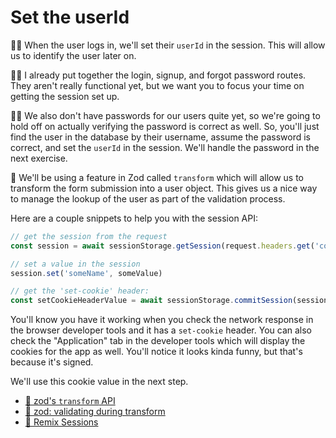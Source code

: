 # Set the userId

<EpicVideo url="https://www.epicweb.dev/workshops/authentication-strategies-and-implementation/user-sessions/user-authentication-and-session-management" />

👨‍💼 When the user logs in, we'll set their `userId` in the session. This will
allow us to identify the user later on.

🧝‍♂️ I already put together the login, signup, and forgot password routes. They
aren't really functional yet, but we want you to focus your time on getting
the session set up.

👨‍💼 We also don't have passwords for our users quite yet, so we're going to hold
off on actually verifying the password is correct as well. So, you'll just find
the user in the database by their username, assume the password is correct, and
set the `userId` in the session. We'll handle the password in the next exercise.

🦉 We'll be using a feature in Zod called `transform` which will allow us to
transform the form submission into a user object. This gives us a nice way to
manage the lookup of the user as part of the validation process.

Here are a couple snippets to help you with the session API:

```ts
// get the session from the request
const session = await sessionStorage.getSession(request.headers.get('cookie'))

// set a value in the session
session.set('someName', someValue)

// get the 'set-cookie' header:
const setCookieHeaderValue = await sessionStorage.commitSession(session)
```

You'll know you have it working when you check the network response in the
browser developer tools and it has a `set-cookie` header. You can also check the
"Application" tab in the developer tools which will display the cookies for the
app as well. You'll notice it looks kinda funny, but that's because it's signed.

We'll use this cookie value in the next step.

- [📜 zod's `transform` API](https://zod.dev/?id=transform)
- [📜 zod: validating during transform](https://zod.dev/?id=validating-during-transform)
- [📜 Remix Sessions](https://remix.run/docs/en/main/utils/sessions)
